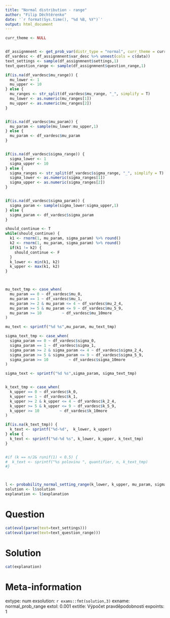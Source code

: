 ```yaml
---
title: "Normal distribution - range"
author: "Filip Děchtěrenko"
date: '`r format(Sys.time(), "%d %B, %Y")`'
output: html_document
---
```


```r
curr_theme <- NULL
```

```r

```

```r

df_assignmnent <- get_prob_var(distr_type = "normal", curr_theme = curr_theme, norm_type = "range")
df_vardesc <- df_assignmnent$var_desc %>% unnest(cols = c(data))
text_settings <- sample(df_assignmnent$settings,1)
text_question_range <- sample(df_assignmnent$question_range,1)

if(is.na(df_vardesc$mu_range)) {
  mu_lower <- 1
  mu_upper <- 10 
} else {
  mu_ranges <- str_split(df_vardesc$mu_range, "_", simplify = T)
  mu_lower <- as.numeric(mu_ranges[1])
  mu_upper <- as.numeric(mu_ranges[2])
}


if(is.na(df_vardesc$mu_param)) {
  mu_param <- sample(mu_lower:mu_upper,1)  
} else {
  mu_param <- df_vardesc$mu_param
}


if(is.na(df_vardesc$sigma_range)) {
  sigma_lower <- 1
  sigma_upper <- 10 
} else {
  sigma_ranges <- str_split(df_vardesc$sigma_range, "_", simplify = T)
  sigma_lower <- as.numeric(sigma_ranges[1])
  sigma_upper <- as.numeric(sigma_ranges[2])
}


if(is.na(df_vardesc$sigma_param)) {
  sigma_param <- sample(sigma_lower:sigma_upper,1)  
} else {
  sigma_param <- df_vardesc$sigma_param
}

should_continue <- T
while(should_continue) {
  k1 <- rnorm(1, mu_param, sigma_param) %>% round()
  k2 <- rnorm(1, mu_param, sigma_param) %>% round()
  if(k1 != k2) {
    should_continue <- F
  }
  k_lower <- min(k1, k2)
  k_upper <- max(k1, k2)
}



mu_text_tmp <- case_when(
  mu_param == 0 ~ df_vardesc$mu_0,
  mu_param == 1 ~ df_vardesc$mu_1,
  mu_param >= 2 & mu_param <= 4 ~ df_vardesc$mu_2_4,
  mu_param >= 5 & mu_param <= 9 ~ df_vardesc$mu_5_9,
  mu_param >= 10         ~ df_vardesc$mu_10more
)

mu_text <- sprintf("%d %s",mu_param, mu_text_tmp)

sigma_text_tmp <- case_when(
  sigma_param == 0 ~ df_vardesc$sigma_0,
  sigma_param == 1 ~ df_vardesc$sigma_1,
  sigma_param >= 2 & sigma_param <= 4 ~ df_vardesc$sigma_2_4,
  sigma_param >= 5 & sigma_param <= 9 ~ df_vardesc$sigma_5_9,
  sigma_param >= 10         ~ df_vardesc$sigma_10more
)

sigma_text <- sprintf("%d %s",sigma_param, sigma_text_tmp)


k_text_tmp <- case_when(
  k_upper == 0 ~ df_vardesc$k_0,
  k_upper == 1 ~ df_vardesc$k_1,
  k_upper >= 2 & k_upper <= 4 ~ df_vardesc$k_2_4,
  k_upper >= 5 & k_upper <= 9 ~ df_vardesc$k_5_9,
  k_upper >= 10         ~ df_vardesc$k_10more
)

if(is.na(k_text_tmp)) {
  k_text <- sprintf("%d-%d",  k_lower, k_upper)
} else {
  k_text <- sprintf("%d-%d %s", k_lower, k_upper, k_text_tmp)
}


#if (k == n/2& runif(1) < 0.5) {
#  k_text <- sprintf("%s polovinu ", quantifier, n, k_text_tmp)
#}



l <- probability_normal_setting_range(k_lower, k_upper, mu_param, sigma_param)
solution <- l$solution
explanation <- l$explanation
```

Question
========

```r
cat(eval(parse(text=text_settings)))
cat(eval(parse(text=text_question_range)))
```

Solution
========

```r
cat(explanation)
```

Meta-information
================
extype: num
exsolution: `r exams::fmt(solution,3)`
exname: normal_prob_range
extol: 0.001
extitle: Výpočet pravděpodobnosti
expoints: 1
